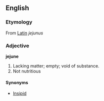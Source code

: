 ==English==
===Etymology===
From [[Latin]] ''jejunus''

===Adjective===
'''jejune'''

#Lacking matter; empty; void of substance.
#Not nutritious

====Synonyms====
*[[Insipid]]